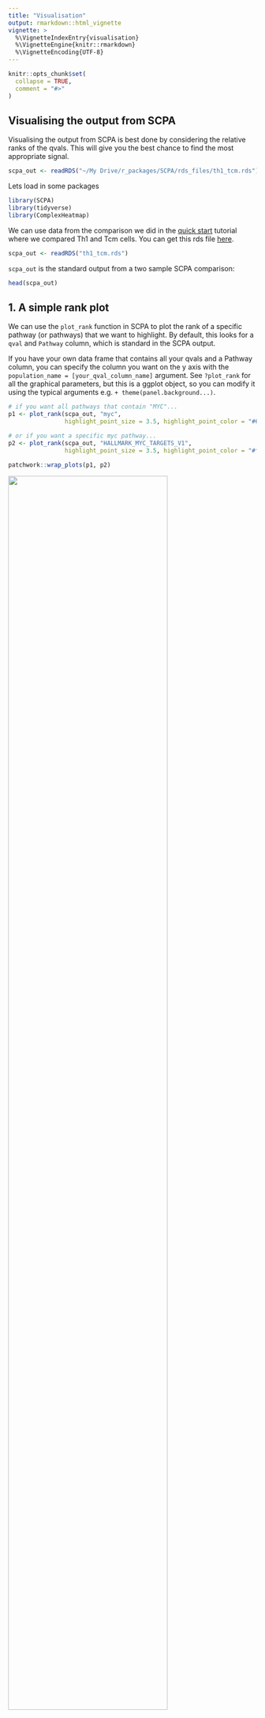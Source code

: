 ```yaml
---
title: "Visualisation"
output: rmarkdown::html_vignette
vignette: >
  %\VignetteIndexEntry{visualisation}
  %\VignetteEngine{knitr::rmarkdown}
  %\VignetteEncoding{UTF-8}
---
```


```r
knitr::opts_chunk$set(
  collapse = TRUE,
  comment = "#>"
)
```

## Visualising the output from SCPA

Visualising the output from SCPA is best done by considering the relative ranks of the qvals.
This will give you the best chance to find the most appropriate signal.

```r
scpa_out <- readRDS("~/My Drive/r_packages/SCPA/rds_files/th1_tcm.rds")
```

Lets load in some packages
```r
library(SCPA)
library(tidyverse)
library(ComplexHeatmap)
```

We can use data from the comparison we did in the 
[quick start](https://jackbibby1.github.io/SCPA/articles/quick_start.html) 
tutorial where we compared Th1 and Tcm cells. You can get this rds file [here](https://github.com/jackbibby1/SCPA/tree/main/rds_files).

```r
scpa_out <- readRDS("th1_tcm.rds")
```

`scpa_out` is the standard output from a two sample SCPA comparison:

```r
head(scpa_out)
```


## 1. A simple rank plot
We can use the `plot_rank` function in SCPA to plot the rank of a specific
pathway (or pathways) that we want to highlight. By default, this looks for a `qval` and `Pathway`
column, which is standard in the SCPA output. 

If you have your own data frame that contains all your qvals and a Pathway column, 
you can specify the column you want on the y axis with the
`population_name = [your_qval_column_name]` argument.
See `?plot_rank` for all the graphical parameters, but this is a ggplot object, so you can modify it using
the typical arguments e.g. `+ theme(panel.background...)`.

```r
# if you want all pathways that contain "MYC"...
p1 <- plot_rank(scpa_out, "myc", 
                highlight_point_size = 3.5, highlight_point_color = "#60c5f7")

# or if you want a specific myc pathway...
p2 <- plot_rank(scpa_out, "HALLMARK_MYC_TARGETS_V1",
                highlight_point_size = 3.5, highlight_point_color = "#fa815c")

patchwork::wrap_plots(p1, p2)

```

![](../man/figures/rank_plot.png){width=80%}

## 2. Plotting a heatmap of results
You can use the `plot_heatmap` option within SCPA to visualise the output, which uses the great
[ComplexHeatmap](https://github.com/jokergoo/ComplexHeatmap) package. Like the
`plot_rank` function, you can choose to highlight general or specific pathways. By default, this function
looks for any column names that contain "qval", and uses them to plot the heatmap. This means you can combine
muliple SCPA results into a single heatmap. See `?plot_heatmap` for graphical parameters.


```r
plot_heatmap(scpa_out, 
             highlight_pathways = "myc",
             column_names = "Th1 vs Tcm",
             show_row_names = F)
```

![](../man/figures/heatmap_1.png){width=40%}

If you want to combine multiple scpa outputs into a single heatmap, you can add
your qvals into a single data frame. You just need to make sure the column you're
adding contains "qval" in its name e.g.

```r
# here we'll just duplicate the qval column for the purpose of this example
scpa_out %>%
  mutate(another_qval = qval) %>%
  plot_heatmap(highlight_pathways = "myc",
               hm_colors = c("#5ab0f2", "white", "#be67c9"),
               column_names = c("First qval", "Second qval"),
               cluster_columns = F,
               show_row_names = F)
```

![](../man/figures/heatmap_2.png){width=50%}




